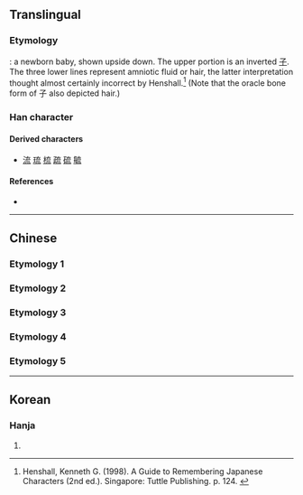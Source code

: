 {{also|旒|荒|巟|充}}
{{character info/new}}
==Translingual==

===Etymology===
{{liushu|p}}: a newborn baby, shown upside down. The upper portion is an inverted [[子]]. The three lower lines represent amniotic fluid or hair, the latter interpretation thought almost certainly incorrect by Henshall.<ref>Henshall, Kenneth G. (1998). A Guide to Remembering Japanese Characters (2nd ed.). Singapore: Tuttle Publishing. p. 124. {{ISBN|978-0-8048-2038-7}}</ref> (Note that the oracle bone form of 子 also depicted hair.){{rfv-etymology|mul}}

===Han character===
{{Han char|rn=8|rad=亠|as=05|sn=7|four=|canj=YIHU|ids=⿱𠫓川}}

====Derived characters====
* [[流]] [[琉]] [[梳]] [[疏]] [[硫]] [[毓]]

====References====
* {{Han ref|kx=0088.150|hdz=10284.040|uh=342C|ud=13356}}
<references/>

----

==Chinese==

===Etymology 1===
{{zh-see|𠫓|v}}

===Etymology 2===
{{zh-see|旒|v}}

===Etymology 3===
{{zh-see|不|v}}

===Etymology 4===
{{zh-see|巟|v}}

===Etymology 5===
{{zh-see|荒|v}}

----

==Korean==

===Hanja===
{{ko-hanja|hangeul=류|rv=ryu|mr=ryu|y=lyu|eumhun=깃발|ehrv=gitbal|ehmr=kitpal|ehy=kispal}}

# {{defn|lang=ko|sort=亠05}}